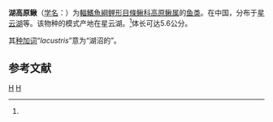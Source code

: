{{Speciesbox
| status = NE
| status_system = IUCN3.1
| genus = Triplophysa
| species = lacustris
| authority = [[杨君兴|Yang]] et [[褚新洛|Chu]], 1990<ref name='id6387'>{{cite web| url =http://www.bioinfo.cn/db05/BjdwSpecies.php?action=view&id=6387| title =湖高原鳅| work =中国动物物种编目数据库| publisher =中国科学院微生物研究所| author =中国科学院动物研究所| accessdate =2009-04-11| deadurl =yes| archiveurl =https://web.archive.org/web/20160305070632/http://www.bioinfo.cn/db05/BjdwSpecies.php?action=view&id=6387| archivedate =2016-03-05}}</ref>
}}

'''湖高原鳅'''（[[学名|学名]]：{{lang|la|''Triplophysa lacustris''}}）为[[輻鰭魚綱|輻鰭魚綱]][[鲤形目|鲤形目]][[條鳅科|條鳅科]][[高原鳅属|高原鳅属]]的[[鱼类|鱼类]]。在中国，分布于[[星云湖|星云湖]]等。该物种的模式产地在星云湖。<ref name='id6387'/>体长可达5.6公分。

其[[种加词|种加词]]“''lacustris''”意为“湖沼的”。

== 参考文献 ==
{{reflist}}

{{Taxonbar|from=Q1040263}}

[[Category:高原鳅属|H]]
[[Category:1990年描述的魚類|H]]


{{鯉形目小作品}}